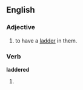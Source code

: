 ==English==

===Adjective===
{{en-adj}}

# {{context|of tights, stockings, etc}} to have a [[ladder]] in them.

===Verb===
'''laddered'''

# {{past of|[[ladder]]}}